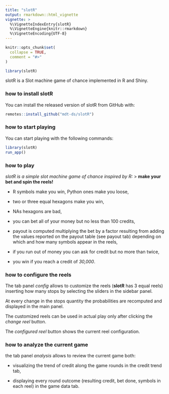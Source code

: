 ```yaml
---
title: "slotR"
output: rmarkdown::html_vignette
vignette: >
  %\VignetteIndexEntry{slotR}
  %\VignetteEngine{knitr::rmarkdown}
  %\VignetteEncoding{UTF-8}
---
```


```r
knitr::opts_chunk$set(
  collapse = TRUE,
  comment = "#>"
)
```

```r
library(slotR)
```

slotR is a Slot machine game of chance implemented in R and Shiny.

### how to install slotR

You can install the released version of slotR from GitHub with:

```r
remotes::install_github("mdt-ds/slotR")
```

### how to start playing

You can start playing with the following commands:

```r
library(slotR)
run_app()
```


### how to play
_slotR is a simple slot machine game of chance inspired by R:_
> __make your bet and spin the reels!__

- R symbols make you win, Python ones make you loose,

- two or three equal hexagons make you win,

- NAs hexagons are bad,

- you can bet all of your money but no less than 100 credits,

- payout is computed multiplying the bet by a factor resulting from adding the values reported on the payout table (see payout tab) depending on which and how many symbols appear in the reels,
          
- if you run out of money you can ask for credit but no more than twice,

- you win if you reach a credit of _30,000_.

### how to configure the reels
The tab panel _config_ allows to customize the reels (__slotR__ has 3 equal reels) inserting how many stops by selecting the sliders in the sidebar panel. 

At every change in the stops quantity the probabilities are recomputed and displayed in the main panel.

The customized reels can be used in actual play only after clicking the _change reel_ button.

The _configured reel_ button shows the current reel configuration.

### how to analyze the current game
the tab panel _analysis_ allows to review the current game both:

- visualizing the trend of credit along the game rounds in the credit trend tab,

- displaying every round outcome (resulting credit, bet done, symbols in each reel) in the game data tab.